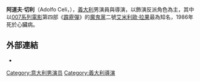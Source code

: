 {{refimprove|time=2014-05-21T02:20:13+00:00}}
{{Infobox entertainer
| name = 阿道夫·切利<br />Adolfo Celi 
| type = 男演员
| image =Adolfo Celi in Amici miei.jpg
| birthname = 
| birthdate =  {{birth date|1922|7|27|df=y}}
| location = {{flagcountry|Italy}} [[西西里島|西西里島]] [[墨西拿|墨西拿]]
| death_date     = {{death date and age|1986|2|19|1922|7|27|df=y}}
| death_place    = {{flagcountry|Italy}} [[錫耶納|錫耶納]] [[托斯卡納|托斯卡納]]
| othername = 
| spouse = Tônia Carrero (1951-1962)<br> Marília Branco (1963-?)<br>[[維羅尼卡·拉扎爾|維羅尼卡·拉扎爾]] (1966-1986，育有兩女)
| children = [[Alessandra_Celi|Alessandra Celi]]
| homepage = 
| academyawards = 
| baftaawards = 
| cesarawards = 
| goldenglobeawards = 
| grammyawards = 
| awards = 
}}
'''阿道夫·切利'''（Adolfo Celi，{{bd|1922年|7月27日|1986年|2月19日}}），[[義大利|義大利]]男演員與導演，以飾演反派角色為主，其中以[[007系列電影|007系列電影]]第四部《[[霹靂彈|霹靂彈]]》的[[魔鬼黨|魔鬼黨]]二號[[艾米利歐·拉果|艾米利歐·拉果]]最為知名，1986年死於心臟病。

==外部連結==
* {{IMDb name|id=nm0148041|name=Adolfo Celi }}



[[Category:意大利男演员|Category:意大利男演员]]
[[Category:義大利導演|Category:義大利導演]]
